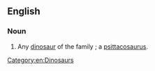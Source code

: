==English==

===Noun===
{{en-noun}}

# Any [[dinosaur]] of the family {{taxlink|Psittacosauridae|family|noshow=1}}; a [[psittacosaurus]].

[[Category:en:Dinosaurs]]